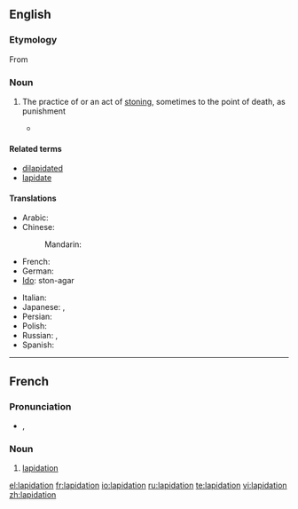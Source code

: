 ==English==

===Etymology===
From {{etyl|la}} {{term|lapis||stone}}

===Noun===
{{en-noun}}

# {{legal}} The practice of or an act of [[stoning]], sometimes to the point of death, as punishment
#*{{quote-news|title=International Women’s Day, another day of repression for women|work=亚州新闻 |date=Mar 6|year=2007|passage=The five women on trial were almost all activists for the full repeal (not just a moratorium) of '''lapidation''', ie stoning, from Iran’s law books.}}

====Related terms====
* [[dilapidated]]
* [[lapidate]]

====Translations====
{{trans-top|act of stoning, sometimes to the point of death}}
* Arabic: {{t|ar|رجم|m|tr=rajm|sc=Arab}}
* Chinese:
*: Mandarin: {{t|zh|石刑|tr=shíxíng|sc=Hani}}
* French: {{t+|fr|lapidation|f}}
* German: {{t+|de|Steinigung|f}}
* [[Ido]]: ston-agar
{{trans-mid}}
* Italian: {{t+|it|lapidazione|f}}
* Japanese: {{t|ja|石打ち|tr=いしうち, ishi-uchi|sc=Jpan}}, {{t|ja|石撃ち|tr=いしうち, ishi-uchi|sc=Jpan}}
* Persian: {{t|fa|سنگسار|tr=sangsâr|sc=fa-Arab}}
* Polish: {{t-|pl|ukamienowanie|n}}
* Russian: {{t|ru|побивание камнями|n|tr=pobivánije kamnjámi|sc=Cyrl}}, {{t|ru|забрасывание камнями |n|tr=zabrásyvanije kamnjámi|sc=Cyrl}}
* Spanish: {{t+|es|lapidación|f}}
{{trans-bottom}}

----

==French==

===Pronunciation===
* {{IPA|/la.pi.da.sjɔ̃/|lang=fr}}, {{SAMPA|/la.pi.da.sjO~/}}

===Noun===
{{fr-noun|f}}

# [[#English|lapidation]]

[[el:lapidation]]
[[fr:lapidation]]
[[io:lapidation]]
[[ru:lapidation]]
[[te:lapidation]]
[[vi:lapidation]]
[[zh:lapidation]]